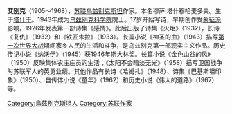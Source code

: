 {{unreferenced|time=2010-06-30T02:31:48+00:00}}
'''艾别克'''（1905～1968），[[苏联|苏联]][[烏茲別克蘇維埃社會主義共和國|乌兹别克斯坦]]作家。本名穆萨·塔什穆哈麦多夫。生于[[塔什干|塔什干]]。1943年成为[[乌兹别克科学院|乌兹别克科学院]]院士。17岁开始写诗，早期创作受[[象征派|象征派]]影响。1926年发表第一部诗集《感情》。此后出版了诗集《火炬》（1932），长诗《复仇》（1932）和《铁匠朱拉》（1933）。长篇小说《神圣的血》（1943）描写[[第一次世界大战|第一次世界大战]]期间家乡人民的生活和斗争，是乌兹别克第一部现实主义作品。历史传记小说《纳沃伊》（1945）获1946年[[斯大林奖|斯大林奖]]。长篇小说《金色山谷的风》（1950）反映集体农庄庄员的生活；《太阳不会暗淡无光》（1958）描写卫国战争时苏联军人的英勇业绩。其他作品有长诗《哈姆扎》（1948）、诗集《巴基斯坦印象》（1950）、自传体小说《童年》（1962）和历史小说《伟大的道路》（1967）等。
{{Russia-bio-stub}}
{{writer-stub}}

[[Category:烏茲別克斯坦人|Category:烏茲別克斯坦人]]
[[Category:苏联作家|Category:苏联作家]]